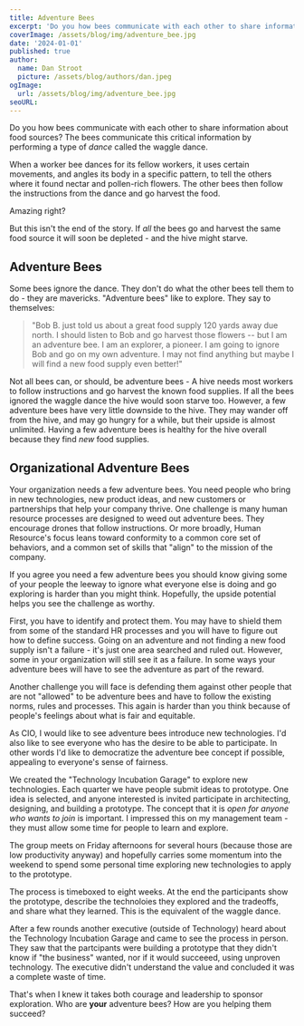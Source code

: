 ```yaml
---
title: Adventure Bees
excerpt: 'Do you how bees communicate with each other to share information about food sources? The bees communicate this critical information by performing a type of dance called the waggle dance. The other bees then follow the instructions and go harvest the flowers. Yet, some bees ignore the dance. Why?'
coverImage: /assets/blog/img/adventure_bee.jpg
date: '2024-01-01'
published: true
author:
  name: Dan Stroot
  picture: /assets/blog/authors/dan.jpeg
ogImage:
  url: /assets/blog/img/adventure_bee.jpg
seoURL:
---
```


Do you how bees communicate with each other to share information about food sources? The bees communicate this critical information by performing a type of _dance_ called the waggle dance.

When a worker bee dances for its fellow workers, it uses certain movements, and angles its body in a specific pattern, to tell the others where it found nectar and pollen-rich flowers. The other bees then follow the instructions from the dance and go harvest the food.

<YouTube link='https://youtu.be/1MX2WN-7Xzc' />

Amazing right?

But this isn't the end of the story. If _all_ the bees go and harvest the same food source it will soon be depleted - and the hive might starve.

## Adventure Bees

Some bees ignore the dance. They don't do what the other bees tell them to do - they are mavericks. "Adventure bees" like to explore. They say to themselves:

> "Bob B. just told us about a great food supply 120 yards away due north. I should listen to Bob and go harvest those flowers -- but I am an adventure bee. I am an explorer, a pioneer. I am going to ignore Bob and go on my own adventure. I may not find anything but maybe I will find a new food supply even better!"

Not all bees can, or should, be adventure bees - A hive needs most workers to follow instructions and go harvest the known food supplies. If all the bees ignored the waggle dance the hive would soon starve too. However, a few adventure bees have very little downside to the hive. They may wander off from the hive, and may go hungry for a while, but their upside is almost unlimited. Having a few adventure bees is healthy for the hive overall because they find _new_ food supplies.

## Organizational Adventure Bees

Your organization needs a few adventure bees. You need people who bring in new technologies, new product ideas, and new customers or partnerships that help your company thrive. One challenge is many human resource processes are designed to weed out adventure bees. They encourage drones that follow instructions. Or more broadly, Human Resource's focus leans toward conformity to a common core set of behaviors, and a common set of skills that "align" to the mission of the company.

If you agree you need a few adventure bees you should know giving some of your people the leeway to ignore what everyone else is doing and go exploring is harder than you might think. Hopefully, the upside potential helps you see the challenge as worthy.

First, you have to identify and protect them. You may have to shield them from some of the standard HR processes and you will have to figure out how to define success. Going on an adventure and not finding a new food supply isn't a failure - it's just one area searched and ruled out. However, some in your organization will still see it as a failure. In some ways your adventure bees will have to see the adventure as part of the reward.

Another challenge you will face is defending them against other people that are not "allowed" to be adventure bees and have to follow the existing norms, rules and processes. This again is harder than you think because of people's feelings about what is fair and equitable.

As CIO, I would like to see adventure bees introduce new technologies. I'd also like to see everyone who has the desire to be able to participate. In other words I'd like to democratize the adventure bee concept if possible, appealing to everyone's sense of fairness.

We created the "Technology Incubation Garage" to explore new technologies. Each quarter we have people submit ideas to prototype. One idea is selected, and anyone interested is invited participate in architecting, designing, and building a prototype. The concept that it is _open for anyone who wants to join_ is important. I impressed this on my management team - they must allow some time for people to learn and explore.

The group meets on Friday afternoons for several hours (because those are low productivity anyway) and hopefully carries some momentum into the weekend to spend some personal time exploring new technologies to apply to the prototype.

The process is timeboxed to eight weeks. At the end the participants show the prototype, describe the technoloies they explored and the tradeoffs, and share what they learned. This is the equivalent of the waggle dance.

After a few rounds another executive (outside of Technology) heard about the Technology Incubation Garage and came to see the process in person. They saw that the partcipants were building a prototype that they didn't know if "the business" wanted, nor if it would succeeed, using unproven technology. The executive didn't understand the value and concluded it was a complete waste of time.

That's when I knew it takes both courage and leadership to sponsor exploration. Who are **your** adventure bees? How are you helping them succeed?
